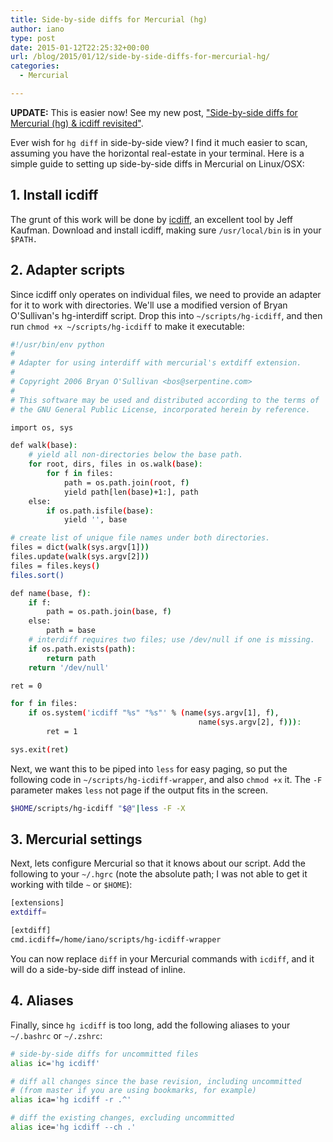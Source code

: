 ```yaml
---
title: Side-by-side diffs for Mercurial (hg)
author: iano
type: post
date: 2015-01-12T22:25:32+00:00
url: /blog/2015/01/12/side-by-side-diffs-for-mercurial-hg/
categories:
  - Mercurial

---
```

**UPDATE:** This is easier now! See my new post, ["Side-by-side diffs for Mercurial (hg) & icdiff revisited"][1].

Ever wish for `hg diff` in side-by-side view? I find it much easier to scan, assuming you have the horizontal real-estate in your terminal. Here is a simple guide to setting up side-by-side diffs in Mercurial on Linux/OSX:<!-- more -->

## 1. Install icdiff

The grunt of this work will be done by [icdiff][2], an excellent tool by Jeff Kaufman. Download and install icdiff, making sure `/usr/local/bin` is in your `$PATH.`

## 2. Adapter scripts

Since icdiff only operates on individual files, we need to provide an adapter for it to work with directories. We'll use a modified version of Bryan O'Sullivan's hg-interdiff script. Drop this into `~/scripts/hg-icdiff`, and then run `chmod +x ~/scripts/hg-icdiff` to make it executable:

```bash
#!/usr/bin/env python
#
# Adapter for using interdiff with mercurial's extdiff extension.
#
# Copyright 2006 Bryan O'Sullivan <bos@serpentine.com>
#
# This software may be used and distributed according to the terms of
# the GNU General Public License, incorporated herein by reference.

import os, sys

def walk(base):
    # yield all non-directories below the base path.
    for root, dirs, files in os.walk(base):
        for f in files:
            path = os.path.join(root, f)
            yield path[len(base)+1:], path
    else:
        if os.path.isfile(base):
            yield '', base

# create list of unique file names under both directories.
files = dict(walk(sys.argv[1]))
files.update(walk(sys.argv[2]))
files = files.keys()
files.sort()

def name(base, f):
    if f:
        path = os.path.join(base, f)
    else:
        path = base
    # interdiff requires two files; use /dev/null if one is missing.
    if os.path.exists(path):
        return path
    return '/dev/null'

ret = 0

for f in files:
    if os.system('icdiff "%s" "%s"' % (name(sys.argv[1], f),
                                          name(sys.argv[2], f))):
        ret = 1

sys.exit(ret)

```

Next, we want this to be piped into `less` for easy paging, so put the following code in `~/scripts/hg-icdiff-wrapper`, and also `chmod +x` it. The `-F` parameter makes `less` not page if the output fits in the screen.

```bash
$HOME/scripts/hg-icdiff "$@"|less -F -X

```

## 3. Mercurial settings

Next, lets configure Mercurial so that it knows about our script. Add the following to your `~/.hgrc` (note the absolute path; I was not able to get it working with tilde `~` or `$HOME`):

```bash
[extensions]
extdiff=

[extdiff]
cmd.icdiff=/home/iano/scripts/hg-icdiff-wrapper

```

You can now replace `diff` in your Mercurial commands with `icdiff`, and it will do a side-by-side diff instead of inline.

## 4. Aliases

Finally, since `hg icdiff` is too long, add the following aliases to your `~/.bashrc` or `~/.zshrc`:

```bash
# side-by-side diffs for uncommitted files
alias ic='hg icdiff'

# diff all changes since the base revision, including uncommitted
# (from master if you are using bookmarks, for example)
alias ica='hg icdiff -r .^'

# diff the existing changes, excluding uncommitted
alias ice='hg icdiff --ch .'

```

 [1]: http://ianobermiller.com/blog/2016/07/14/side-by-side-diffs-for-mercurial-hg-icdiff-revisited/
 [2]: http://www.jefftk.com/icdiff